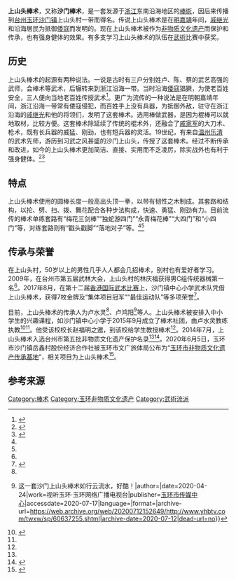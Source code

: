 '''上山头棒术'''，又称'''沙门棒术'''，是一套发源于[[浙江省|浙江]]东南沿海地区的[[棒術|棒術]]，因后来传播到[[台州市|台州]][[玉环市|玉环]][[沙门镇|沙门镇]]上山头村一带而得名。传说上山头棒术是在[[明朝|明]][[嘉靖|嘉靖]]年间，[[戚继光|戚继光]]和沿海居民为抵御[[倭寇|倭寇]]而发明的。现在上山头棒术被作为[[非物质文化遗产|非物质文化遗产]]而保护和传承，也有强身健体的效果。有多支学习上山头棒术的队伍在[[武術_(體育運動)|武術]]比赛中获奖。

== 历史 ==
{{更多信息|戚继光#鎮守南方|玉环历史}}{{外部媒体链接|video1=[http://www.yhbtv.com/twxw/sp/60637255.shtml 沙门上山头棒术展示视频]（来源：环视界-[[玉环市传媒中心|视听玉环·玉环网络广播电视台]]）}}
上山头棒术的起源有两种说法。一说是古时有三户分别姓卢、陈、蔡的武艺高强的武师，会棒术等武术，后辗转来到浙江沿海一带。当时沿海[[倭寇|倭寇]]猖獗，为使老百姓安全，三人便向当地老百姓传授武术<ref name=":1">{{Cite news|url=http://www.jryh.com.cn/html/2016-12/30/content_10_1.htm|title=上山头村：棒术进校园 代代得传承|author=俞力|date=2016-12-30|work=今日玉环·榴岛周末|publisher=|accessdate=2020-07-17|language=|format=|archive-url=https://web.archive.org/web/20200712124742/http://www.jryh.com.cn/html/2016-12/30/content_10_1.htm|archive-date=2020-07-12|dead-url=no}}</ref>。更广为流传的一种说法是在明朝嘉靖年间，浙江沿海一带常有倭寇侵犯，而百姓手上没有兵器，为抵御外敌，驻守在浙江沿海的[[戚继光|戚继光]]和他的将领们，发明了这套棒术。选用棒做武器，是因为棍棒可以就地取材，比较方便。这套棒术除延续了传统的棍术外，还融合了[[戚家军|戚家军]]的大刀术、枪术，既有长兵器的威猛、刚劲，也有短兵器的灵活。19世纪，有来自[[温州市|温州]][[乐清市|乐清]]的武术先师，游历到习武之风甚盛的沙门上山头，传授了这套棒术。经过不断传承和改进，如今的上山头棒术更加简洁、直接、实用而不乏凌厉，除实战外也有利于强身健体。<ref name=":2">{{Cite book|title=沙门棒术|last=李枝霞编著|first=|publisher=西泠印社出版社|year=2016-01|isbn=978-7-5508-1424-0|location=杭州|pages=189-190|work=榴岛风华 玉环非物质文化遗产纪录}}</ref><ref name=":0">{{Cite book|title=上山头棒术|last=汪小倩编著|first=|publisher=浙江工商大学出版社|year=2016-12|isbn=978-7-5178-1842-7|location=杭州|pages=352|work=台州非物质文化遗产通俗读本}}</ref>

== 特点 ==
上山头棒术使用的圆棒长度一般高出头顶一拳，以带有韧性之木制成。其套路和结构，以抡、劈、扫、拨、舞花配合各种步法构成，快速、勇猛、刚劲有力。目前流传的棒术单练套路有“梅花三剑棒”“独蛇游四门”“永青梅花棒”“大四门”和“小四门”等，对练套路则有“戳头戳脚”“落地对子”等。<ref name=":2" /><ref name=":0" />

== 传承与荣誉 ==
在上山头村，50岁以上的男性几乎人人都会几招棒术，别村也有爱好者学习。2009年，在台州市第五届武林大会，上山头村的林庆福获得男C组传统器械第一名<ref name=":2" />。2017年8月，在第十二届[[香港国际武术比赛|香港国际武术比赛]]上，沙门镇中心小学武术队凭借上山头棒术，获得7枚金牌及“集体项目冠军”“最佳运动队”等多项荣誉<ref name=":3">{{Cite news|url=http://gxxw.zjol.com.cn/gxxw/system/2017/08/28/030350766.shtml|title=第十二届香港国际武术比赛 玉环沙门娃的“上山头棒术”摘金夺冠|author=曹思思|date=2017-08-28|work=浙江在线-玉环新闻网|publisher=|accessdate=2020-07-17|language=|format=|archive-date=2020-07-18|archive-url=https://web.archive.org/web/20200718183658/http://gxxw.zjol.com.cn/gxxw/system/2017/08/28/030350766.shtml|dead-url=yes}}</ref>。

目前，上山头棒术的传承人为卢水灵<ref name=":3" />、卢鸿阳<ref>{{Cite news|url=http://www.yhbtv.com/twxw/sp/60637255.shtml|title=环视界 {{!}} 这一套沙门上山头棒术如行云流水，好酷！|author=|date=2020-04-24|work=视听玉环·玉环网络广播电视台|publisher=[[玉环市传媒中心|玉环市传媒中心]]|accessdate=2020-07-17|language=|format=|archive-url=https://web.archive.org/web/20200712152649/http://www.yhbtv.com/twxw/sp/60637255.shtml|archive-date=2020-07-12|dead-url=no}}</ref>等人。上山头棒术被安排入中小学生的兴趣课程，如沙门镇中心小学于2015年9月成立了棒术社团，由卢水灵教练执教<ref>{{Cite news|url=http://yhnews.zjol.com.cn/yuhuan/system/2016/05/17/020438801.shtml|title=沙门上山头村传统武术已申报非物质文化遗产 让棒术和南拳世代传承|author=陈微斐 董西青|date=2016-05-17|work=[[今日玉环|今日玉环]]|publisher=|accessdate=2020-07-17|language=|format=|archive-url=https://web.archive.org/web/20200712154941/http://yhnews.zjol.com.cn/yuhuan/system/2016/05/17/020438801.shtml|archive-date=2020-07-12|dead-url=no}}</ref><ref name=":1" />。他受该校校长赵福明之邀，到该校给学生教授棒术<ref name=":3" />。2014年7月，上山头棒术入选台州市第五批非物质文化遗产保护名录<ref name=":0" /><ref>{{Cite news|url=http://www.jryh.com.cn/html/2014-07/09/content_1_3.htm|title=我县6个非物质文化遗产项目入选第五批市级保护名录|author=吴睿娟|date=2014-07-09|work=今日玉环|publisher=|accessdate=2020-07-17|language=|format=|archive-url=https://web.archive.org/web/20200712124740/http://www.jryh.com.cn/html/2014-07/09/content_1_3.htm|archive-date=2020-07-12|dead-url=no}}</ref>。2020年6月5日，玉环市沙门镇岳鑫村股份经济合作社被玉环市文广旅体局公布为“[[玉环市非物质文化遗产传承基地|玉环市非物质文化遗产传承基地]]”，相关项目为上山头棒术<ref>{{Cite web|title=关于公布第二批玉环市非物质文化遗产传承基地的通知|url=http://www.yuhuan.gov.cn/art/2020/6/9/art_1588120_45589672.html|accessdate=2020-07-15|author=玉环市文广旅体局|date=2020-06-05|format=|publisher=玉环市人民政府网站|language=|archive-date=2020-11-27|archive-url=https://web.archive.org/web/20201127143439/http://www.yuhuan.gov.cn/art/2020/6/9/art_1588120_45589672.html|dead-url=yes}}</ref>。

== 参考来源 ==
{{Reflist}}

[[Category:棒术|Category:棒术]]
[[Category:玉环非物质文化遗产|Category:玉环非物质文化遗产]]
[[Category:武術流派|Category:武術流派]]